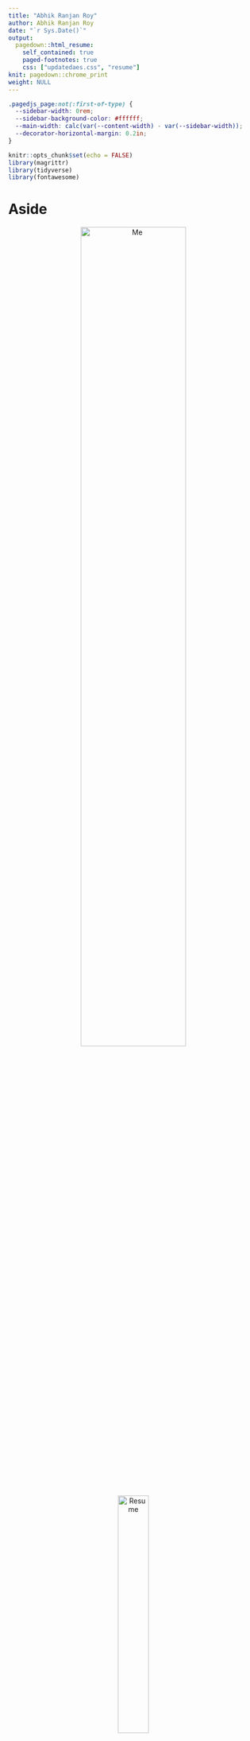 ```yaml
---
title: "Abhik Ranjan Roy"
author: Abhik Ranjan Roy
date: "`r Sys.Date()`"
output:
  pagedown::html_resume:
    self_contained: true
    paged-footnotes: true
    css: ["updatedaes.css", "resume"]
knit: pagedown::chrome_print
weight: NULL 
---
```


<script src="//yihui.org/js/math-code.js" defer></script>

<script defer
  src="//mathjax.rstudio.com/latest/MathJax.js?config=TeX-MML-AM_CHTML">
</script>

```css
.pagedjs_page:not(:first-of-type) {
  --sidebar-width: 0rem;
  --sidebar-background-color: #ffffff;
  --main-width: calc(var(--content-width) - var(--sidebar-width));
  --decorator-horizontal-margin: 0.2in;
}
```

```r
knitr::opts_chunk$set(echo = FALSE)
library(magrittr)
library(tidyverse)
library(fontawesome)
```


Aside
================================================================================

<center>
<img src='img/me_rb.png' alt='Me' width='65%'>
<br>
<br>
<a href='https://iam.asocialdatascientist.com/' target='_blank'><img src='img/www-cursor-icon.png' alt='Resume' width='35%'></a>
</center>


Contact Information {#contact}
--------------------------------------------------------------------------------

- `r fontawesome::fa("fas fa-at", fill = "#161618")`&nbsp;&nbsp;&nbsp;&nbsp;abhikroy@tutanota.com
- `r fontawesome::fa("fab fa-github", fill = "#161618")`&nbsp;&nbsp;&nbsp;&nbsp;[github.com/drabhikroy](https://github.com/drabhikroy)
- `r fontawesome::fa("far fa-window-maximize", fill = "#161618")`&nbsp;&nbsp;&nbsp;&nbsp;[iam.adatasocialscientist.com](https://iam.asocialdatascientist.com/)
- `r fontawesome::fa("fas fa-mobile", fill = "#161618", margin_left = "2.1px")` &nbsp;&nbsp;&nbsp;&nbsp;<a href="tel:+1 269-615-8771">+1 304-554-9436</a>
- `r fontawesome::fa("fab fa-orcid", fill = "#161618")`&nbsp;&nbsp;&nbsp;&nbsp;[0000-0002-7085-8964](https://orcid.org/0000-0002-7085-8964)


Expertise {#skills}
--------------------------------------------------------------------------------

- <b>Data visualization</b> 

- <b>Content, cluster, and social network analysis</b>

- <b>Modeling using statistics and machine learning</b>

- <b>Text mining</b>

- <b>Planning and conducting program evaluations</b> 

- <b>Designing and administering small- and large-scale surveys</b>

- <b>Programming and analysis in</b><i style="color:#3365B3;" class="fab fa-r-project fa-lg"></i> <b>with markup using</b> $\LaTeX$

- <b>App development and dynamic reporting using</b>
<div class="holder">

<div class="left">
<img src='img/shiny-logo.png' alt='Shiny hex' width='85%'> 
</div>

<div class="right">
<img src='img/rmarkdown.png' alt='Rmarkdown hex' width='85%'>
</div>

</div>


Main
================================================================================

Dr. Abhik Roy {#title}
--------------------------------------------------------------------------------


Education {data-icon=graduation-cap data-concise=true}
--------------------------------------------------------------------------------

### Western Michigan University

Ph.D. in Program Evaluation

&nbsp;&nbsp;Kalamazoo, MI

2016

*Dissertation*. Building an Evaluation Model of Academic Advising’s Impact on Progression, Persistence, and Retention Within University Settings

### Michigan Technological University

M.S. in Mathematics

&nbsp;&nbsp;Houghton, MI

2007

*Thesis*. Quotient Rings of the Eisenstein Integers

### West Virginia Wesleyan College

B.S. in Mathematics

&nbsp;&nbsp;Buckhannon, WV

2001

*Terminal Study*. 4-Cell Embedding on a $n$-genus Torus

Professional Experience {data-icon=suitcase}
--------------------------------------------------------------------------------

### Assistant Professor

West Virginia University

&nbsp;&nbsp;Morgantown, WV

Current - 2016

::: concise
- Advising masters and doctoral students.
- Evaluating various projects and grants.
- Submitting papers for peer review publications.
- Teaching evaluation and methods based classes with a focus on data science. 
- Writing and enabling data pulls from APIs, creating visualizations, and building Shiny apps all within R.
:::

### Data Analyst

University of Kansas

&nbsp;&nbsp;Lawrence, KS

2016 - 2014

::: concise
- Created scripts to pull data from the organization's Oracle database.
- Prepared evaluation reports for various stakeholders. 
- Led and presented findings from small and large scale qualitative, quantitative and mixed-methods studies.
:::


Select Publications {data-icon=file-text-o}
--------------------------------------------------------------------------------

### There’s So Much to Do and Not Enough Time to Do It! A Case for Sentiment Analysis to Derive Meaning From Open Text Using Student Reflections of Engineering Activities.

*American Journal of Evaluation, 42* (4), 559–576.

N/A

2021 

<b>Roy, A.</b>, & Rambo-Hernandez, K.E. https://doi.org/10.1177/1098214020962576

### To design or to integrate? Instructional design versus technology integration in developing learning interventions.

*Education Tech Research Dev 68*, 2473–2504.

N/A

2020

Kale, U., <b>Roy, A.</b> & Yuan, J. [https://doi.org/10.1007/s11423&ndash;020&ndash;09771&ndash;8](https://doi.org/10.1007/s11423-020-09771-8)

### Using Interactive Theater to Promote Inclusive Behaviors in Teams for First-year Engineering Students: A Sustainable Approach.

*Development of A Holistic Cross-Disciplinary Project Course Experience as a Research Platform for the Professional Formation of Engineers.*

N/A

2020

Dey, K.C., & Rahman, M.T., & Pyrialakou, V.D., & Martinelli, D., & Rambo-Hernandez, K.E., & Fraustino, J.D., & Deskins, J., & Plein, L.C., & <b>Roy, A.R.</b> [https://doi.org/10.18260/1&ndash;2&ndash;&ndash;34446](https://doi.org/10.18260/1-2--34446)

### General chemistry student attitudes and success with use of online homework: Traditional-Responsive versus Adaptive-Responsive.

*Journal of Chemical Education, 95* (5), 691-699.

N/A

2018

Richard-Babb, M., Curtis, R., Ratcliff, B., <b>Roy, A.R.</b>, & Mikalik, T. https://doi.org/10.1021/acs.jchemed.7b00829 

### To go virtual or not to go virtual, that is the question: A comparative study of face-to-face versus virtual laboratories in a physical science course.

*Journal of College Science Teaching, 48* (2), 59-67.

N/A

2018

Miller, T.A., Carver, J.S., & <b>Roy, A.R.</b> https://www.jstor.org/stable/26616271


### Reasoning-and-proving in algebra: The case of two reform-oriented U.S. textbooks.

*International Journal of Educational Research 64.*, 92-106

N/A

2014

Davis, J.D., Smith, D.O., <b>Roy, A.R.</b>, & Bilgic, Y. K. https://doi.org/10.1016/j.ijer.2013.06.012


### What’s in a Scriven number?

*Journal of MultiDisciplinary Evaluation, 8* (19), 41-45.

N/A

2012

<b>Roy, A.R.</b>, Hobson, K.A., & Coryn, C.L.S. https://journals.sfu.ca/jmde/index.php/jmde_1/article/view/372/358


Book Chapters {data-icon=book}
--------------------------------------------------------------------------------

### Social network analysis: Finding meaning in connections.

*Nova Science Publishers, Inc.*

N/A

2014

<b>Roy, A.R.</b> 978-1-53612-734-8


Invited Contributions {data-icon=file-text-o}
--------------------------------------------------------------------------------

### What is a Scriven number?

*The American Evaluation Association Newsletter*

N/A

2012

<b>Roy, A.R.</b>, Hobson, K.A., & Coryn, C.L.S.


Active Grants {data-icon=toggle-on}
--------------------------------------------------------------------------------

### WVCTSI: West Virginia Clinical and Translational Science Institute

West Virginia University

&nbsp;&nbsp;Morgantown, WV

2017

- Analyzing large data sets using frequentist and Bayesian methods.
- Conducting local and multi-site mutli-cluster evaluation studies.
- Developing/validating items and distributing customized Qualtrics surveys built with CSS and Javascript.
- Pulling, wrangling, and visualizing secondary data in R.
- Mentoring future graduate social data scientists.
- *$20,000,000*
- *2017-NIH 2U54GM104942-02*

Inactive Grants {data-icon=toggle-off}
--------------------------------------------------------------------------------

### Appalachian Gerontology Experiences - Advancing Diversity in Aging Research

West Virginia University

&nbsp;&nbsp;Morgantown, WV

2020

- Developing and distributing customized Qualtrics surveys built with CSS and Javascript.
- Performing various evaluative studies addressing program efficacy and engagement.
- *$678,000*
- *2020-1R25AG059558-01A1*

### Research Initiative: A Holistic Cross-Disciplinary Project Experience as a Platform to Advance the Professional Formation of Engineers

West Virginia University

&nbsp;&nbsp;Morgantown, WV

2020

- Advising engineering faculty and graduate students on implementation of study methods.
- Conducting quantitative and qualitative studies on undergraduate student experiences within grant related programs.
- *$200,000*
- *2019-NSF-EEC 1927232*

### Stepping UP with Avenue: Progress Monitoring: A Software Suite Helping Teachers Improve Literacy Progress For Deaf/Hard Of Hearing Students

Pennsylvania State University

&nbsp;&nbsp;State College, PA

2018 - 2017

- *$2,470,440*
- *2017-ED H327S170012*

### Cultivating Inclusive Identities of Engineers and Computer Scientists: Expanding Efforts to Infuse Inclusive Excellence in Undergraduate Curricula

West Virginia University

&nbsp;&nbsp;Morgantown, WV

2018 - 2017

- *$2,000,000*
- *2017-NSF 1725880*

### GAUSSI: Generating, Analyzing, and Understanding Sensory and Sequencing Information: A Trans-Disciplinary Graduate Training Program in Biosensing and Computational Biology

Colorado State University

&nbsp;&nbsp;Fort Collins, CO

2020 - 2017

- *$3,013,779*
- *2017-NSF: NRT-DESE*


Presentations {data-icon=chalkboard-user}
--------------------------------------------------------------------------------

### Best of Both Worlds: Affordances of Mixing Machine Learning and Qualitative Content Analysis

*American Educational Research Association Annual Meeting*

&nbsp;&nbsp;San Diego, CA

2022

Roy, A.R., Ferguson, C.F., Curtis, R., & Babb-Richards, M.

### These Aren’t Random Words Just Strung Together?: Using Machine Learning and Pretty Visualizations to Discover Topics in Articles.

*American Evaluation Association Annual Conference*

*virtual*

2020 

<b>Roy, A.R.</b>


### Little Fish in a Big Pond, Only Fish in a Little Pond: How Roles Shape our Identities as Evaluators.

*American Evaluation Association Annual Conference*

&nbsp;&nbsp;Minneapolis, MN

2019

M, Loomis, D.L., Mikalik, T.L., Curtis, R., <b>Roy, A.R.</b>, & Bernstein, M.


### Evolving Program Logic Models to Meet Shifting Program Needs: The Case of WV Clinical Translational Science Institute.

*American Evaluation Association Annual Conference*

&nbsp;&nbsp;Minneapolis, MN

2019

Curtis, R., <b>Roy, A.R.</b>, Bernstein, M, Loomis, D.L., & Mikalik, T.L.


### The Value of External Evaluators When Building Clinical Translational Research Infrastructure.

*American Evaluation Association Annual Conference*

&nbsp;&nbsp;Minneapolis, MN

2019

Curtis, R., <b>Roy, A.R.</b>, Bernstein, M, Loomis, D.L., & Mikalik, T.L.


### Using Associated Networks to Evaluate Content within Courses.

*American Evaluation Association Annual Conference*

&nbsp;&nbsp;Minneapolis, MN

2019

<b>Roy, A.R.</b>, Kale, U, & Yuan, J.


### Why Is It That Writers Write but Fingers Don’t Fing? Using Machine Learning and Lexemes to Make Sense of Nonsense.

*American Evaluation Association Annual Conference*

&nbsp;&nbsp;Minneapolis, MN

2019

<b>Roy, A.R.</b>, Curtis, R., Mikalik, T.L., Loomis, D.L., & Bernstein, M.


### Discovering the Underlying Meaning Behind Get Me Off Your F***ing Mailing List? and Most Other Narratives.

*American Evaluation Association Annual Conference*

&nbsp;&nbsp;Minneapolis, MN

2019

<b>Roy, A.R.</b>, Curtis, R., Mikalik, T.L., Loomis, D.L., & Bernstein, M.


### Assessing for Improvement: The Use of Artificial Intelligence to Uncover Potential Differential Impact of Assignments.

*American Evaluation Association Annual Conference*

&nbsp;&nbsp;Toronto, CN

2019

<b>Roy, A.R.</b> & Rambo-Hernandez, K.


### That's a Pretty Picture of Dots and Lines but What Does it Mean?: A Q&A Session with the Social Network Analysis TIG Leaders.

*American Evaluation Association Annual Conference*

&nbsp;&nbsp;Cleveland, OH

2018

<b>Roy, A.R.</b>, Durland, M.M., Woodland, R., & Phillips, G.


### Navigating Buy-in and Shifting Evaluation Needs Over Time in NIH Clinical Translational Research Award.

*American Evaluation Association Annual Conference*

&nbsp;&nbsp;Cleveland, OH

2018

Curtis, R., & <b>Roy, A.R.</b>, Mikalik, T.L.



### Using a Mixed Methods Evaluation to Discover How an Interactive Theater Based Model Stimulates Inclusive Behaviors in Engineering.

*American Evaluation Association Annual Conference*

&nbsp;&nbsp;Cleveland, OH

2018

<b>Roy, A.R.</b>, Rambo-Hernandez, K., Hensel, R.A., & Morris, M.L.


### Collaboration Evaluation: Using Social Network Analysis to Reveal an Active Undiscovered Network.

*American Evaluation Association Annual Conference*

&nbsp;&nbsp;Cleveland, OH

2018

<b>Roy, A.R.</b>, Curtis, R., & Mikalik, T.L.


### Examining the Past and Looking Forward: The Future of Evaluation Theory and Use.

*American Evaluation Association Annual Conference*

&nbsp;&nbsp;Cleveland, OH

2018

<b>Roy, A.R.</b> & Hobson, K.A.


### Transforming Graduate STEM Education: A Theory-Driven Evaluation of the GAUSSI National Science Foundation Research Training (NRT) Program.

*American Evaluation Association Annual Conference*

&nbsp;&nbsp;Washington, DC

2017

<b>Roy, A.R.</b>, Hernandez, P.A., Chen, T., & Paguyo, C.


### Program Evaluation for Everyone! - Constructing an Online Foundational Course for Capacity Building using Theorists as a Focus.

*American Evaluation Association Annual Conference*

&nbsp;&nbsp;Washington, DC

2017

<b>Roy, A.R.</b> & Curtis, R.P.


### Three Stages Down! Exploring the Criteria for the Next Generation of Evaluation Theorists through Social Network Analysis.

*Hawaii-Pacific Evaluation Association Annual Conference*

&nbsp;&nbsp;Kane’ohe, HI

2017

<b>Roy, A.R.</b> & Hobson, K.A.


### Content in the Background: Using Evaluation Theorists as the Principal Motivator for Foundational Evaluation Courses.

*Hawaii-Pacific Evaluation Association Annual Conference*

&nbsp;&nbsp;Kane’ohe, HI

2017

<b>Roy, A.R.</b> & Curtis, R.P.


### Survey Says! Students Getting Tired of Surveys.

*National Academic Advising Association Annual Conference*

&nbsp;&nbsp;Las Vegas, NV

2015

<b>Roy, A.R.</b> & Goetz, H.L.


### Influences of Hierarchical Linear Modeling in Evaluation.

*Aotearoa New Zealand Evaluation Association Annual Conference*

&nbsp;&nbsp;Auckland, NZ

2013

<b>Roy, A.R.</b> & Goetz, H.L.


### Survey sample methods: Evaluators’ toolbox refreshment.

*American Evaluation Association Annual Conference*

&nbsp;&nbsp;Minneapolis, MN

2012

<b>Roy, A.R.</b> & Hobson, K.A.


Teaching Experience in Evaluation and Methodology (2016 - ) {data-icon=chalkboard-teacher}
--------------------------------------------------------------------------------

### Data Visualization

West Virginia University

&nbsp;&nbsp;Morgantown, WV

2020 - 2018

2020, 2018


### Educational Psychology

West Virginia University

&nbsp;&nbsp;Morgantown, WV

2017

2017


### Educational Research

West Virginia University

&nbsp;&nbsp;Morgantown, WV

2016


### Introduction to Research

West Virginia University

&nbsp;&nbsp;Morgantown, WV

2022 - 2016

2022, 2018, 2017, 2016


### Measurement/Evaluation in Educational Psychology

West Virginia University

&nbsp;&nbsp;Morgantown, WV

2020 - 2018

2022, 2020, 2018


### Mixing Research Methodologies

West Virginia University

&nbsp;&nbsp;Morgantown, WV

2019 - 2017

2022, 2019, 2018, 2017


### Program Evaluation

West Virginia University

&nbsp;&nbsp;Morgantown, WV

2022 - 2017

2022, 2021, 2020, 2019, 2018, 2017


### Social Network Analysis

West Virginia University

&nbsp;&nbsp;Morgantown, WV

2021 - 2017

2021, 2017 


### Statistical Methods 1

West Virginia University

&nbsp;&nbsp;Morgantown, WV

2021 - 2017

2021, 2020, 2019, 2018, 2017


### Survey Design

West Virginia University

&nbsp;&nbsp;Morgantown, WV

2020 - 2022

2022, 2020



Teaching Experience in Mathematics (2005 - 2015) {data-icon=chalkboard-teacher}
--------------------------------------------------------------------------------

### Business Calculus

Central Michigan University

&nbsp;&nbsp;Mount Pleasant, MI

2008


### College Algebra

Central Michigan University

&nbsp;&nbsp;Mount Pleasant, MI

2009


### Discrete Mathematics

Pittsburgh State University

&nbsp;&nbsp;Pittsburgh, KS

2012


### Elementary Statistics

Pittsburgh State University

&nbsp;&nbsp;Pittsburgh, KS

2014


### Foundations of Statistics

Pittsburgh State University

&nbsp;&nbsp;Pittsburgh, KS

2010 - 2009

2009, 2010


### Intermediate Algebra

Central Michigan University

&nbsp;&nbsp;Mount Pleasant, MI

2008 - 2007

2007, 2008


### Integral Calculus

Michigan Technological University

&nbsp;&nbsp;Houghton, MI

2007


### Linear Algebra

University of Kansas

&nbsp;&nbsp;Lawrence, KS

2015 - 2014

2014, 2015


### Mathematical Thinking Grades 6-12

Western Michigan University

&nbsp;&nbsp;Kalamazoo, MI

2013


### Mathematics Curriculum Grades 6-12

Western Michigan University

&nbsp;&nbsp;Kalamazoo, MI

2014 - 2013

2013, 2014


### Multivariable Calculus

Michigan Technological University

&nbsp;&nbsp;Houghton, MI

2005


### Single Variable Calculus

Michigan Technological University

&nbsp;&nbsp;Houghton, MI

2007 - 2006

2006, 2007



Service {data-icon=paragraph}
--------------------------------------------------------------------------------

### Associate Editor

[*Journal of MultiDisciplinary Evaluation*](https://journals.sfu.ca/jmde/index.php/jmde_1/about/editorialTeam)

N/A

2022 - 2013


Memberships {data-icon=users}
--------------------------------------------------------------------------------

### American Evaluation Association

N/A

N/A

2022 - 2012


Disclaimer {#disclaimer style="width: calc(var(--content-width) - var(--sidebar-width)); padding-left: var(--sidebar-horizontal-padding);"}
--------------------------------------------------------------------------------

Made in <i style="color:#3365B3;" class="fab fa-r-project"></i>: [Source code](https://github.com/drabhikroy/Courses/blob/iam/content/en/work/cv-pdf.Rmd){target='_blank}

Last updated on `r format(Sys.Date(), format="%B %d, %Y")`
